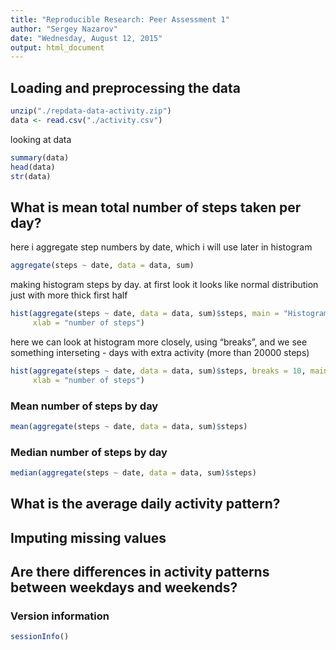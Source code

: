 ```yaml
---
title: "Reproducible Research: Peer Assessment 1"
author: "Sergey Nazarov"
date: "Wednesday, August 12, 2015"
output: html_document
---
```


## Loading and preprocessing the data

```r
unzip("./repdata-data-activity.zip")
data <- read.csv("./activity.csv")
```

looking at data
```r
summary(data)
head(data)
str(data)
```

## What is mean total number of steps taken per day?

here i aggregate step numbers by date, which i will use later in histogram
```r
aggregate(steps ~ date, data = data, sum)
```

making histogram steps by day. at first look it looks like normal distribution just
with more thick first half
```r
hist(aggregate(steps ~ date, data = data, sum)$steps, main = "Histogram of steps by day",
     xlab = "number of steps")
```

here we can look at histogram more closely, using "breaks", and we see something
interseting - days with extra activity (more than 20000 steps)
```r
hist(aggregate(steps ~ date, data = data, sum)$steps, breaks = 10, main = "Histogram of steps by day",
     xlab = "number of steps")
```

### Mean number of steps by day
```r
mean(aggregate(steps ~ date, data = data, sum)$steps)
```

### Median number of steps by day
```r
median(aggregate(steps ~ date, data = data, sum)$steps)
```


## What is the average daily activity pattern?



## Imputing missing values



## Are there differences in activity patterns between weekdays and weekends?







### Version information
```r
sessionInfo()
```